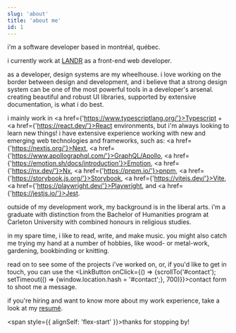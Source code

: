 ```yaml
---
slug: 'about'
title: 'about me'
id: 1
---
```



i'm a software developer based in montréal, québec.

i currently work at [LANDR](https://landr.com) as a front-end web developer.

as a developer, design systems are my wheelhouse. i love working on the border between design and development, and i believe that a strong design system can be one of the most powerful tools in a developer's arsenal. creating beautiful and robust UI libraries, supported by extensive documentation, is what i do best.

i mainly work in <a href={'https://www.typescriptlang.org/'}>Typescript</a> + <a href={'https://react.dev/'}>React</a> environments, but i'm always looking to learn new things! i have extensive experience working with new and emerging web technologies and frameworks, such as: <a href={'https://nextjs.org/'}>Next</a>, <a href={'https://www.apollographql.com/'}>GraphQL/Apollo</a>, <a href={'https://emotion.sh/docs/introduction'}>Emotion</a>, <a href={'https://nx.dev/'}>Nx</a>, <a href={'https://pnpm.io/'}>pnpm</a>, <a href={'https://storybook.js.org/'}>Storybook</a>, <a href={'https://vitejs.dev/'}>Vite</a>, <a href={'https://playwright.dev/'}>Playwright</a>, and <a href={'https://jestjs.io/'}>Jest</a>.

outside of my development work, my background is in the liberal arts. i'm a graduate with distinction from the Bachelor of Humanities program at Carleton University with combined honours in religious studies.

in my spare time, i like to read, write, and make music. you might also catch me trying my hand at a number of hobbies, like wood- or metal-work, gardening, bookbinding or knitting.

read on to see some of the projects i've worked on, or, if you'd like to get in touch, you can use the <LinkButton onClick={() => {scrollTo('#contact'); setTimeout(() => {window.location.hash = '#contact';}, 700)}}>contact form <Send size={12} /></LinkButton> to shoot me a message.

if you're hiring and want to know more about my work experience, take a look at my [resumé](https://resume.creddle.io/resume/6crbz984fan).

<span style={{ alignSelf: 'flex-start' }}>thanks for stopping by!</span>
